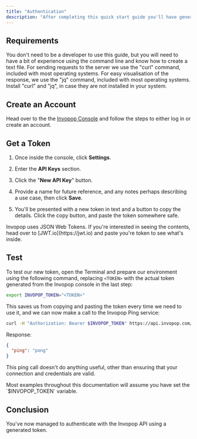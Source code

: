 ```yaml
---
title: "Authentication"
description: "After completing this quick start guide you'll have generated and tested an authentication token that can be used in all subsequent requests to the Invopop API."
---
```


## Requirements

You don't need to be a developer to use this guide, but you will need to have a
bit of experience using the command line and know how to create a text file.
For sending requests to the server we use the "curl" command, included with most
operating systems. For easy visualisation of the response, we use the "jq" command,
included with most operating systems. Install "curl" and "jq", in case they are not installed
in your system.

## Create an Account

Head over to the the [Invopop Console](https://console.invopop.com) and follow
the steps to either log in or create an account.

## Get a Token

1. Once inside the console, click **Settings**.

2. Enter the **API Keys** section.

3. Click the "**New API Key**" button.

4. Provide a name for future reference, and any notes perhaps describing a use
   case, then click **Save**.

5. You'll be presented with a new token in text and a button to copy the
   details. Click the copy button, and paste the token somewhere safe.

<Tip>
  Invopop uses JSON Web Tokens. If you're interested in seeing the contents,
  head over to [JWT.io](https://jwt.io) and paste you're token to see what's
  inside.
</Tip>

## Test

To test our new token, open the Terminal and prepare our environment using the
following command, replacing `<TOKEN>` with the actual token generated from the
Invopop console in the last step:

```bash
export INVOPOP_TOKEN="<TOKEN>"
```

This saves us from copying and pasting the token every time we need to use it,
and we can now make a call to the Invopop Ping service:

```bash
curl -H "Authorization: Bearer $INVOPOP_TOKEN" https://api.invopop.com/utils/v1/ping | jq .
```

Response:

```json
{
  "ping": "pong"
}
```

This ping call doesn't do anything useful, other than ensuring that your
connection and credentials are valid.

<Note>
  Most examples throughout this documentation will assume you have set the
  `$INVOPOP_TOKEN` variable.
</Note>

## Conclusion

You've now managed to authenticate with the Invopop API using a generated token.